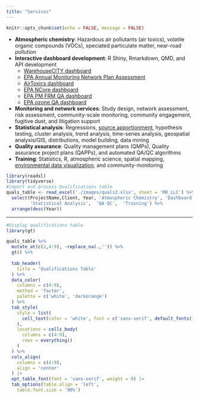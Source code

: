 ---
title: "Services"
---

```{r setup, include=FALSE}
knitr::opts_chunk$set(echo = FALSE, message = FALSE)
```

-	**Atmospheric chemistry**: Hazardous air pollutants (air toxics), volatile 
organic compounds (VOCs), speciated particulate matter, near-road pollution
-	**Interactive dashboard development**: R Shiny, Rmarkdown, QMD, and API development
    + [WarehouseCITY dashboard](https://radicalresearch.shinyapps.io/WarehouseCITY/)
    + [EPA Annual Monitoring Network Plan Assessment](https://radicalresearch.shinyapps.io/NetworkAssessment/)
    + [AirToxics dashboard](https://radicalresearch.shinyapps.io/ToxicsDashboard/)
    + [EPA NCore dashboard](https://sti-r-shiny.shinyapps.io/NCORE_Dashboard/)
    + [EPA PM FRM QA dashboard](https://sti-r-shiny.shinyapps.io/QVA_Dashboard/)
    + [EPA ozone QA dashboard](https://sti-r-shiny.shinyapps.io/ozone_dashboard/)
-	**Monitoring and network services**: Study design, network assessment, risk assessment,
community-scale monitoring, community engagement, fugitive dust, and litigation support
- **Statistical analysis**: Regressions, [source apportionment](https://www.fortair.org/wp-content/uploads/2022/04/Fort-Air-Partnership-Particulate-Matter-Speciation-Report-Final.html), hypothesis testing, cluster analysis, trend analysis, time-series analysis, geospatial analysis/GIS, distributions, model building, data mining
- **Quality assurance**: Quality management plans (QMPs),  Quality assurance project plans (QAPPs), and automated QA/QC algorithms
- **Training**: Statistics, R, atmospheric science, spatial mapping, [environmental data visualization](https://mikem-radicalresearch.quarto.pub/environmental-data-visualization/), and community-monitoring

```{r quals_processing, include=FALSE}

library(readxl)
library(tidyverse)
#import and process Qualifications table
quals_table <- read_excel('./images/quals2.xlsx', sheet = 'RR_LLC') %>%
  select(ProjectName,Client, Year, 'Atmospheric Chemistry', 'Dashboard', 'Monitoring and Network services',
         'Statistical Analysis',  'QA QC',  'Training') %>%
  arrange(desc(Year))

```

<hr>

```{r quals_table, layout="l-body-outset"}
#Display qualifications table
library(gt)

quals_table %>%
  mutate_at(c(2,4:9), ~replace_na(.,'')) %>% 
  gt() %>% 
  
  tab_header(
    title = 'Qualifications Table'
  ) %>% 
  data_color(
    columns = c(4:9),
    method = 'factor',
    palette = c('white', 'darkorange') 
  ) %>% 
  tab_style(
    style = list(
      cell_text(color = 'white', font = c('sans-serif', default_fonts()))
    ),
    locations = cells_body(
      columns = c(4:9),
      rows = everything()
    ) 
  ) %>% 
  cols_align(
    columns = c(4:9),
    align = 'center'
  ) |> 
  opt_table_font(font = 'sans-serif', weight = 8) |> 
  tab_options(table.align = 'left',
    table.font.size = '90%')
  
  
```


